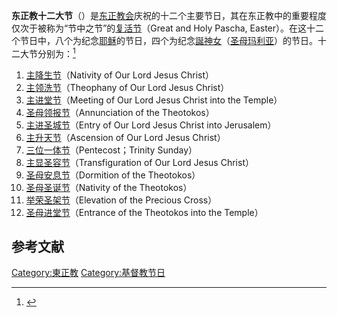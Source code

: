 '''东正教十二大节'''（{{lang-el|Δωδεκάορτον}}）是[[東正教會|东正教会]]庆祝的十二个主要节日，其在东正教中的重要程度仅次于被称为“节中之节”的[[复活节|复活节]]（Great and Holy Pascha, Easter）。在这十二个节日中，八个为纪念[[耶稣|耶稣]]的节日，四个为纪念[[玛利亚的称号|誕神女]]（[[馬利亞_(耶穌的母親)|圣母玛利亚]]）的节日。十二大节分别为：<ref>{{cite book|title=《基督教大辞典》|editor=[[丁光训|丁光训]]、[[金鲁贤|金鲁贤]]|publisher=上海辞书出版社|year=2010}}</ref>
# [[圣诞节|主降生节]]（Nativity of Our Lord Jesus Christ）
# [[主顯節|主领洗节]]（Theophany of Our Lord Jesus Christ）
# [[献主节|主进堂节]]（Meeting of Our Lord Jesus Christ into the Temple）
# [[圣母领报|圣母领报节]]（Annunciation of the Theotokos）
# [[棕枝主日|主进圣城节]]（Entry of Our Lord Jesus Christ into Jerusalem）
# [[耶穌升天節|主升天节]]（Ascension of Our Lord Jesus Christ）
# [[聖三一主日|三位一体节]]（Pentecost；Trinity Sunday）
# [[耶穌顯聖容|主显圣容节]]（Transfiguration of Our Lord Jesus Christ）
# [[聖母升天節|圣母安息节]]（Dormition of the Theotokos）
# [[圣母圣诞节|圣母圣诞节]]（Nativity of the Theotokos）
# [[举荣圣架节|举荣圣架节]]（Elevation of the Precious Cross）
# [[圣母进堂节|圣母进堂节]]（Entrance of the Theotokos into the Temple）

== 参考文献 ==
{{reflist}}

[[Category:東正教|Category:東正教]]
[[Category:基督教节日|Category:基督教节日]]